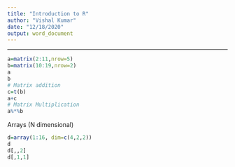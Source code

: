 ---
title: "Introduction to R"
author: "Vishal Kumar"
date: "12/18/2020"
output: word_document
---

---
```{r}
a=matrix(2:11,nrow=5)
b=matrix(10:19,nrow=2)
a
b
# Matrix addition
c=t(b)
a+c
# Matrix Multiplication
a%*%b
```

Arrays (N dimensional)
```{r}
d=array(1:16, dim=c(4,2,2))
d
d[,,2]
d[,1,1]
```